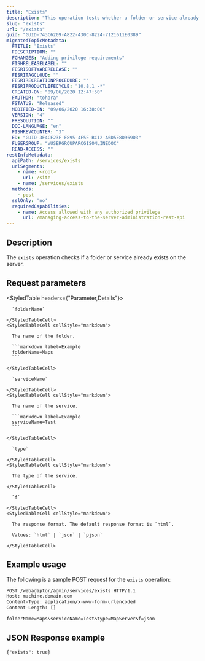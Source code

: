 ```yaml
---
title: "Exists"
description: "This operation tests whether a folder or service already exists on the GIS server."
slug: "exists"
url: "/exists"
guid: "GUID-743C6209-A822-430C-8224-7121611E0389"
migratedTopicMetadata:
  FTITLE: "Exists"
  FDESCRIPTION: ""
  FCHANGES: "Adding privilege requirements"
  FISHRELEASELABEL: ""
  FESRISOFTWARERELEASE: ""
  FESRITAGCLOUD: ""
  FESRIRECREATIONPROCEDURE: ""
  FESRIPRODUCTLIFECYCLE: "10.8.1 -*"
  CREATED-ON: "09/06/2020 12:47:50"
  FAUTHOR: "tohara"
  FSTATUS: "Released"
  MODIFIED-ON: "09/06/2020 16:38:00"
  VERSION: "4"
  FRESOLUTION: ""
  DOC-LANGUAGE: "en"
  FISHREVCOUNTER: "3"
  ED: "GUID-3F4CF23F-F895-4F5E-BC12-A6D5E8D969D3"
  FUSERGROUP: "VUSERGROUPARCGISONLINEDOC"
  READ-ACCESS: ""
restInfoMetadata:
  apiPath: /services/exists
  urlSegments:
    - name: <root>
      url: /site
    - name: /services/exists
  methods:
    - post
  sslOnly: 'no'
  requiredCapabilities:
    - name: Access allowed with any authorized privilege
      url: /managing-access-to-the-server-administration-rest-api
---
```


## Description

The `exists` operation checks if a folder or service already exists on the server.


##  Request parameters

<StyledTable headers={"Parameter,Details"}>
  <StyledTableRow>
    <StyledTableCell cellStyle="markdown">

      `folderName` 

    </StyledTableCell>
    <StyledTableCell cellStyle="markdown">

      The name of the folder.

      ```markdown label=Example
      folderName=Maps
      ```

    </StyledTableCell>
  </StyledTableRow>
  <StyledTableRow>
    <StyledTableCell cellStyle="markdown">

      `serviceName` 

    </StyledTableCell>
    <StyledTableCell cellStyle="markdown">

      The name of the service.

      ```markdown label=Example
      serviceName=Test
      ```

    </StyledTableCell>
  </StyledTableRow>
  <StyledTableRow>
    <StyledTableCell cellStyle="markdown">

      `type` 

    </StyledTableCell>
    <StyledTableCell cellStyle="markdown">

      The type of the service.

    </StyledTableCell>
  </StyledTableRow>
  <StyledTableRow>
    <StyledTableCell cellStyle="markdown">

      `f` 

    </StyledTableCell>
    <StyledTableCell cellStyle="markdown">

      The response format. The default response format is `html`.

      Values: `html` | `json` | `pjson`

    </StyledTableCell>
  </StyledTableRow>
</StyledTable>


## Example usage

The following is a sample POST request for the `exists` operation:

```markdown
POST /webadaptor/admin/services/exists HTTP/1.1
Host: machine.domain.com
Content-Type: application/x-www-form-urlencoded
Content-Length: []

folderName=Maps&serviceName=Test&type=MapServer&f=json
```

## JSON Response example

```other
{"exists": true}
```